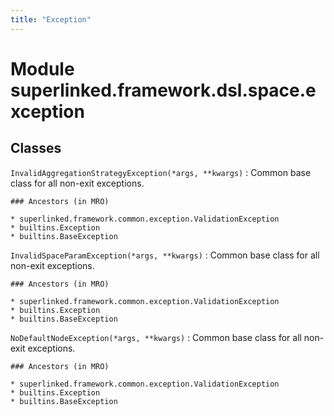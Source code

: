 ```yaml
---
title: "Exception"
---
```


Module superlinked.framework.dsl.space.exception
================================================

Classes
-------

`InvalidAggregationStrategyException(*args, **kwargs)`
:   Common base class for all non-exit exceptions.

    ### Ancestors (in MRO)

    * superlinked.framework.common.exception.ValidationException
    * builtins.Exception
    * builtins.BaseException

`InvalidSpaceParamException(*args, **kwargs)`
:   Common base class for all non-exit exceptions.

    ### Ancestors (in MRO)

    * superlinked.framework.common.exception.ValidationException
    * builtins.Exception
    * builtins.BaseException

`NoDefaultNodeException(*args, **kwargs)`
:   Common base class for all non-exit exceptions.

    ### Ancestors (in MRO)

    * superlinked.framework.common.exception.ValidationException
    * builtins.Exception
    * builtins.BaseException